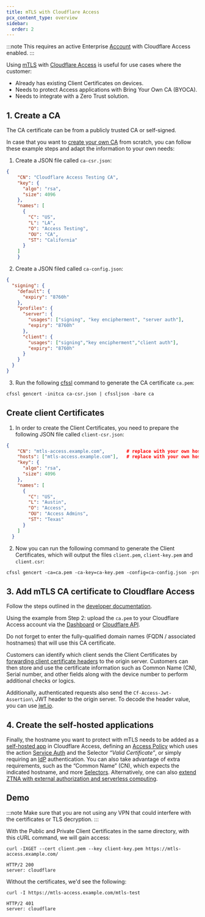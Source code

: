 ```yaml
---
title: mTLS with Cloudflare Access
pcx_content_type: overview
sidebar:
  order: 2
---
```


:::note
This requires an active Enterprise [Account](/fundamentals/setup/accounts-and-zones/#accounts) with Cloudflare Access enabled.
:::

Using [mTLS](/cloudflare-one/identity/devices/access-integrations/mutual-tls-authentication/) with [Cloudflare Access](/cloudflare-one/policies/access/) is useful for use cases where the customer:

- Already has existing Client Certificates on devices.  
- Needs to protect Access applications with Bring Your Own CA (BYOCA).  
- Needs to integrate with a Zero Trust solution.

## 1. Create a CA

The CA certificate can be from a publicly trusted CA or self-signed.

In case that you want to [create your own CA](/cloudflare-one/identity/devices/access-integrations/mutual-tls-authentication/#test-mtls-using-cloudflare-pki) from scratch, you can follow these example steps and adapt the information to your own needs:

1. Create a JSON file called `ca-csr.json`:

```json
{
    "CN": "Cloudflare Access Testing CA",
    "key": {
      "algo": "rsa",
      "size": 4096
    },
    "names": [
      {
        "C": "US",
        "L": "LA",
        "O": "Access Testing",
        "OU": "CA",
        "ST": "California"
      }
    ]
    }
```

2. Create a JSON filed called `ca-config.json`:

```json
{
  "signing": {
    "default": {
      "expiry": "8760h"
    },
    "profiles": {
      "server": {
        "usages": ["signing", "key encipherment", "server auth"],
        "expiry": "8760h"
      },
      "client": {
        "usages": ["signing","key encipherment","client auth"],
        "expiry": "8760h"
      }
    }
  }
}
```

3. Run the following [cfssl](/cloudflare-one/identity/devices/access-integrations/mutual-tls-authentication/#test-mtls-using-cloudflare-pki) command to generate the CA certificate `ca.pem`:

```txt
cfssl gencert -initca ca-csr.json | cfssljson -bare ca
```

## Create client Certificates

1. In order to create the Client Certificates, you need to prepare the following JSON file called `client-csr.json`:

```json
{
    "CN": "mtls-access.example.com",        # replace with your own hostname
    "hosts": ["mtls-access.example.com"],   # replace with your own hostname
    "key": {
      "algo": "rsa",
      "size": 4096
    },
    "names": [
      {
        "C": "US",
        "L": "Austin",
        "O": "Access",
        "OU": "Access Admins",
        "ST": "Texas"
      }
    ]
  }
  ```

2. Now you can run the following command to generate the Client Certificates, which will output the files `client.pem`, `client-key.pem` and `client.csr`:

```txt
cfssl gencert -ca=ca.pem -ca-key=ca-key.pem -config=ca-config.json -profile=client client-csr.json | cfssljson -bare client
```

## 3. Add mTLS CA certificate to Cloudflare Access

Follow the steps outlined in the [developer documentation](/cloudflare-one/identity/devices/access-integrations/mutual-tls-authentication/#add-mtls-authentication-to-your-access-configuration).

Using the example from Step 2: upload the `ca.pem` to your Cloudflare Access account via the [Dashboard](/cloudflare-one/identity/devices/access-integrations/mutual-tls-authentication/#add-mtls-authentication-to-your-access-configuration) or [Cloudflare API](/api/operations/access-mtls-authentication-add-an-mtls-certificate).

Do not forget to enter the fully-qualified domain names (FQDN / associated hostnames) that will use this CA certificate.

Customers can identify which client sends the Client Certificates by [forwarding client certificate headers](/cloudflare-one/identity/devices/access-integrations/mutual-tls-authentication/#forward-a-client-certificate) to the origin server. Customers can then store and use the certificate information such as Common Name (CN), Serial number, and other fields along with the device number to perform additional checks or logics.

Additionally, authenticated requests also send the `Cf-Access-Jwt-Assertion\` JWT header to the origin server. To decode the header value, you can use [jwt.io](https://jwt.io/).

## 4. Create the self-hosted applications

Finally, the hostname you want to protect with mTLS needs to be added as a [self-hosted app](/cloudflare-one/applications/configure-apps/self-hosted-apps/) in Cloudflare Access, defining an [Access Policy](/cloudflare-one/policies/access/) which uses the action [Service Auth](/cloudflare-one/policies/access/#service-auth) and the Selector *“Valid Certificate”*, or simply requiring an [IdP](/cloudflare-one/identity/idp-integration/) authentication. You can also take advantage of extra requirements, such as the “Common Name” (CN), which expects the indicated hostname, and more [Selectors](/cloudflare-one/policies/access/#selectors). Alternatively, one can also [extend ZTNA with external authorization and serverless computing](/reference-architecture/diagrams/sase/augment-access-with-serverless/).

## Demo

:::note
Make sure that you are not using any VPN that could interfere with the certificates or TLS decryption.
:::

With the Public and Private Client Certificates in the same directory, with this cURL command, we will gain access:

```curl
curl -IXGET --cert client.pem --key client-key.pem https://mtls-access.example.com/

HTTP/2 200 
server: cloudflare
```

Without the certificates, we'd see the following:

```curl
curl -I https://mtls-access.example.com/mtls-test

HTTP/2 401 
server: cloudflare
```